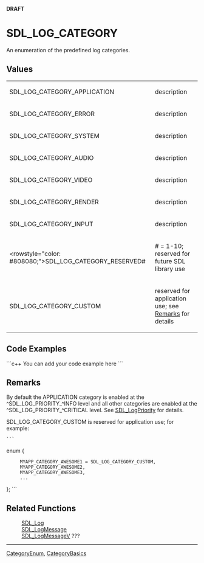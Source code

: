 <!-- pragma section-numbers off -->
<!-- pragma camelcase off -->
'''DRAFT'''

= SDL_LOG_CATEGORY =
An enumeration of the predefined log categories.


== Values ==
{|
|SDL_LOG_CATEGORY_APPLICATION
|description
|-
|SDL_LOG_CATEGORY_ERROR
|description
|-
|SDL_LOG_CATEGORY_SYSTEM
|description
|-
|SDL_LOG_CATEGORY_AUDIO
|description
|-
|SDL_LOG_CATEGORY_VIDEO
|description
|-
|SDL_LOG_CATEGORY_RENDER
|description
|-
|SDL_LOG_CATEGORY_INPUT
|description
|-
|<rowstyle="color: #808080;">SDL_LOG_CATEGORY_RESERVED#
|# = 1-10; reserved for future SDL library use
|-
|SDL_LOG_CATEGORY_CUSTOM
|reserved for application use; see [[#Remarks|Remarks]] for details
|}


== Code Examples ==
```c++
You can add your code example here
```

== Remarks ==
By default the APPLICATION category is enabled at the ^SDL_LOG_PRIORITY_^INFO level and all other categories are enabled at the ^SDL_LOG_PRIORITY_^CRITICAL level.  See [[SDL_LogPriority]] for details.

SDL_LOG_CATEGORY_CUSTOM is reserved for application use; for example:
 ```
enum {
      MYAPP_CATEGORY_AWESOME1 = SDL_LOG_CATEGORY_CUSTOM,
      MYAPP_CATEGORY_AWESOME2,
      MYAPP_CATEGORY_AWESOME3,
      ...
};
```

== Related Functions ==
:[[SDL_Log]]
:[[SDL_LogMessage]]
:[[SDL_LogMessageV]] ???

----
[[CategoryEnum]], [[CategoryBasics]]
